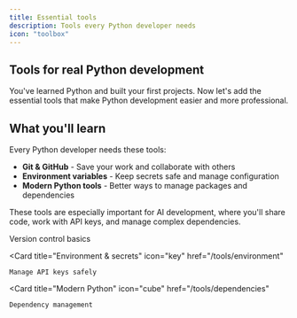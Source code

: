 ```yaml
---
title: Essential tools
description: Tools every Python developer needs
icon: "toolbox"
---
```


## Tools for real Python development

You've learned Python and built your first projects. Now let's add the essential tools that make Python development easier and more professional.

## What you'll learn

Every Python developer needs these tools:
- **Git & GitHub** - Save your work and collaborate with others
- **Environment variables** - Keep secrets safe and manage configuration  
- **Modern Python tools** - Better ways to manage packages and dependencies

These tools are especially important for AI development, where you'll share code, work with API keys, and manage complex dependencies.

<CardGroup cols={3}>
  <Card
    title="Git & GitHub"
    icon="code-branch"
    href="/tools/git"
  >
    Version control basics
  </Card>
  
  <Card
    title="Environment & secrets"
    icon="key"
    href="/tools/environment"
  >
    Manage API keys safely
  </Card>
  
  <Card
    title="Modern Python"
    icon="cube"
    href="/tools/dependencies"
  >
    Dependency management
  </Card>
</CardGroup>
